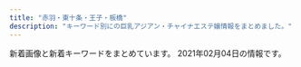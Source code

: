 ```yaml
---
title: "赤羽・東十条・王子・板橋"
description: "キーワード別にの巨乳アジアン・チャイナエステ嬢情報をまとめました。"
---
```


新着画像と新着キーワードをまとめています。
2021年02月04日の情報です。

<DmmAffiliateIns />
<KeywordTable
  shops={
    [
    {
        "keywords": {},
        "name": "Only one \uff5e\u30aa\u30f3\u30ea\u30fc\u30ef\u30f3\uff5e",
        "station": "JR\u8d64\u7fbd\u99c5\u5357\u53e3",
        "img_links": [
            "http://www.roserelaxation.info/upload/202007/thumb_dis/1594636684.jpg",
            "http://www.roserelaxation.info/upload/201708/1502280972.jpg",
            "http://www.roserelaxation.info/upload/201807/thumb/1531195547.jpg",
            "http://www.roserelaxation.info/upload/202007/thumb/1594636355.jpg",
            "http://www.roserelaxation.info/upload/202007/thumb_dis/1594636355.jpg",
            "http://www.roserelaxation.info/upload/201801/1517150493.jpg",
            "http://www.roserelaxation.info/upload/201807/thumb/1531195952.jpg",
            "http://www.roserelaxation.info/upload/201808/thumb_dis/1535596152.jpg",
            "http://www.roserelaxation.info/upload/images/20171206_132851.jpg",
            "http://www.roserelaxation.info/upload/201807/thumb_dis/1531195547.jpg",
            "http://www.roserelaxation.info/upload/201712/thumb_dis/1512155748.jpg",
            "http://www.roserelaxation.info/upload/202008/1598846272.jpg",
            "http://www.roserelaxation.info/upload/202007/thumb/1594636246.jpg",
            "http://www.roserelaxation.info/upload/201712/thumb/1512155748.jpg",
            "http://www.roserelaxation.info/upload/202007/thumb_dis/1594636322.jpg",
            "http://www.roserelaxation.info/upload/images/20170706_091357.jpg",
            "http://www.roserelaxation.info/upload/201708/thumb_dis/1502280972.jpg",
            "http://www.roserelaxation.info/upload/202007/1594636246.jpg",
            "http://www.roserelaxation.info/upload/202007/thumb_dis/1594636246.jpg",
            "http://www.roserelaxation.info/upload/201807/1531195952.jpg",
            "http://www.roserelaxation.info/upload/201807/thumb_dis/1531197286.jpg",
            "http://www.roserelaxation.info/upload/201801/thumb/1517150493.jpg",
            "http://www.roserelaxation.info/upload/images/20171206_133002.jpg",
            "http://www.roserelaxation.info/upload/201807/thumb_dis/1531195952.jpg",
            "http://www.roserelaxation.info/upload/images/20171206_132823.jpg",
            "http://www.roserelaxation.info/upload/202007/1594636355.jpg",
            "http://www.roserelaxation.info/upload/202007/1594636684.jpg",
            "http://www.roserelaxation.info/upload/201712/1512155748.jpg",
            "http://www.roserelaxation.info/upload/images/20171206_132919.jpg",
            "http://www.roserelaxation.info/upload/201707/1499300573.jpg",
            "http://www.roserelaxation.info/upload/images/20170613_104732.jpg",
            "http://www.roserelaxation.info/upload/201807/1531197286.jpg",
            "http://www.roserelaxation.info/upload/201807/1531195547.jpg",
            "http://www.roserelaxation.info/upload/202007/thumb/1594636684.jpg",
            "http://www.roserelaxation.info/upload/images/20170525_102731.jpg",
            "http://www.roserelaxation.info/upload/201801/thumb_dis/1517150493.jpg",
            "http://www.roserelaxation.info/upload/images/20171214_032900.jpg"
        ],
        "url": "http://www.roserelaxation.info/"
    },
    {
        "station": "\u8d64\u7fbd\u5ca9\u6df5\u99c52\u756a\u51fa\u53e3",
        "url": "http://www.goodtime.iesjp.com/",
        "name": "GOOD TIME",
        "img_links": [
            "http://www.goodtime.iesjp.com/files/002.jpg",
            "http://www.goodtime.iesjp.com/images/m-head.jpg",
            "http://www.goodtime.iesjp.com/images/m-top-right01.jpg",
            "http://www.goodtime.iesjp.com/images/m-left.jpg",
            "http://www.goodtime.iesjp.com/images/m-top-right03.jpg",
            "http://www.goodtime.iesjp.com/images/m-top-right04.jpg",
            "http://www.goodtime.iesjp.com/images/m-right.jpg",
            "http://www.goodtime.iesjp.com/images/m-yejiao.jpg",
            "http://www.goodtime.iesjp.com/images/call.png",
            "http://www.goodtime.iesjp.com/images/m-top03.jpg",
            "http://www.goodtime.iesjp.com/files/003.jpg",
            "http://www.goodtime.iesjp.com/images/m-top-right02.jpg",
            "http://www.goodtime.iesjp.com/images/top-left01.jpg",
            "http://www.goodtime.iesjp.com/images/m-top02.jpg",
            "http://www.goodtime.iesjp.com/photo_news/upimg/39901600bd6533312b_0.jpg"
        ],
        "keywords": {
            "87": 4,
            "D": 4
        }
    },
    {
        "img_links": [
            "http://www.iyashinotabi.xyz/images/staff/mika.jpg",
            "http://www.iyashinotabi.xyz/images/shop/01.jpg",
            "http://www.iyashinotabi.xyz/images/nav/nav-staff.jpg",
            "http://www.iyashinotabi.xyz/images/index-ie_18.jpg",
            "http://www.iyashinotabi.xyz/images/index-ie_04.jpg",
            "http://www.iyashinotabi.xyz/images/images/index-ie_11_04.jpg",
            "http://www.iyashinotabi.xyz/images/shop/03.jpg",
            "http://www.iyashinotabi.xyz/images/staff/yumi.jpg",
            "http://www.iyashinotabi.xyz/images/images/sys_06.jpg",
            "http://www.iyashinotabi.xyz/images/index-ie_22.jpg",
            "http://www.iyashinotabi.xyz/images/nav/nav-job.jpg",
            "http://www.iyashinotabi.xyz/images/index-ie_23.jpg",
            "http://www.iyashinotabi.xyz/images/top/t6.jpg",
            "http://www.iyashinotabi.xyz/images/index-ie_10.jpg",
            "http://www.iyashinotabi.xyz/images/images/sys_05.jpg",
            "http://www.iyashinotabi.xyz/images/top/t1.jpg",
            "http://www.iyashinotabi.xyz/images/index-ie_20.jpg",
            "http://www.iyashinotabi.xyz/images/staff/aya.jpg",
            "http://www.iyashinotabi.xyz/images/images/index-ie_11_01.jpg",
            "http://www.iyashinotabi.xyz/images/nav/nav-sys.jpg",
            "http://www.iyashinotabi.xyz/images/shop/02.jpg",
            "http://www.iyashinotabi.xyz/images/top/t5.jpg"
        ],
        "station": "\u84ee\u6839\u99c5\u6771\u53e3",
        "url": "http://www.iyashinotabi.xyz/",
        "name": "\u6771\u6d0b\u30de\u30c3\u30b5\u30fc\u30b8\u96c5",
        "keywords": {}
    },
    {
        "img_links": [
            "http://ka-en.work/img/s10.jpg",
            "http://ka-en.work/sp/img/p-6.jpg",
            "http://ka-en.work/sp/img/st7.jpg",
            "http://ka-en.work/img/fla-1.jpg",
            "http://ka-en.work/sp/img/pic.jpg",
            "http://ka-en.work/sp/img/st2.jpg",
            "http://ka-en.work/sp/img/acc2.jpg",
            "http://ka-en.work/sp/img/add.jpg",
            "http://ka-en.work/sp/img/tel.jpg",
            "http://ka-en.work/img/st9.jpg",
            "http://ka-en.work/sp/img/cam.jpg",
            "http://ka-en.work/img/st6.jpg",
            "http://ka-en.work/img/kanban.jpg",
            "http://ka-en.work/sp/img/botton.jpg",
            "http://ka-en.work/sp/img/tit.jpg",
            "http://ka-en.work/sp/img/st6.jpg",
            "http://ka-en.work/sp/img/st4.jpg",
            "http://ka-en.work/sp/img/acc5.jpg",
            "http://ka-en.work/sp/img/kanban.jpg",
            "http://ka-en.work/img/botton5.jpg",
            "http://ka-en.work/img/botton4.jpg",
            "http://ka-en.work/sp/img/st1.jpg",
            "http://ka-en.work/img/acc2.jpg",
            "http://ka-en.work/img/s6.jpg",
            "http://ka-en.work/img/botton.jpg",
            "http://ka-en.work/img/st1.jpg",
            "http://ka-en.work/img/foot.jpg",
            "http://ka-en.work/sp/img/acc3.jpg",
            "http://ka-en.work/img/acc1.jpg",
            "http://ka-en.work/img/botton3.jpg",
            "http://ka-en.work/img/acc5.jpg",
            "http://ka-en.work/sp/img/st8.jpg",
            "http://ka-en.work/img/st7.jpg",
            "http://ka-en.work/img/fla-2.jpg",
            "http://ka-en.work/img/head.jpg",
            "http://ka-en.work/sp/img/t-r.jpg",
            "http://ka-en.work/img/mo.png",
            "http://ka-en.work/sp/img/st9.jpg",
            "http://ka-en.work/sp/img/t-s.jpg",
            "http://ka-en.work/img/s2.jpg",
            "http://ka-en.work/img/s3.jpg",
            "http://ka-en.work/sp/img/time.jpg",
            "http://ka-en.work/img/s9.jpg",
            "http://ka-en.work/sp/img/p-10.jpg",
            "http://ka-en.work/img/st4.jpg",
            "http://ka-en.work/sp/img/acc1.jpg",
            "http://ka-en.work/img/st10.jpg",
            "http://ka-en.work/img/botton2.jpg",
            "http://ka-en.work/sp/img/st10.jpg",
            "http://ka-en.work/sp/img/st3.jpg",
            "http://ka-en.work/sp/img/t-o.jpg",
            "http://ka-en.work/sp/img/pc.jpg",
            "http://ka-en.work/img/st8.jpg",
            "http://ka-en.work/img/s7.jpg",
            "http://ka-en.work/sp/img/sys.jpg",
            "http://ka-en.work/sp/img/acc4.jpg",
            "http://ka-en.work/sp/img/p-9.jpg",
            "http://ka-en.work/img/st2.jpg",
            "http://ka-en.work/img/fla-3.jpg",
            "http://ka-en.work/img/acc4.jpg",
            "http://ka-en.work/img/botton6.jpg",
            "http://ka-en.work/img/s4.jpg",
            "http://ka-en.work/sp/img/t-t.jpg",
            "http://ka-en.work/img/acc3.jpg",
            "http://ka-en.work/sp/img/info.jpg",
            "http://ka-en.work/sp/img/t-a.jpg",
            "http://ka-en.work/img/st3.jpg"
        ],
        "name": "\u83ef\u8276",
        "keywords": {
            "85": 12,
            "86": 2,
            "87": 1,
            "84": 1,
            "E": 3,
            "D": 5,
            "C": 17,
            "88": 2
        },
        "url": "http://ka-en.work/",
        "station": "JR\u8d64\u7fbd\u99c5\u6771\u53e3"
    },
    {
        "url": "http://www.crossu.xyz/",
        "name": "\u685c\u306e\u604b",
        "keywords": {
            "\u30bb\u30af\u30b7\u30fc": 5
        },
        "station": "JR\u738b\u5b50\u99c5\u5317\u53e3",
        "img_links": [
            "http://www.crossu.xyz/templets/default/picture/interior_t.jpg",
            "http://www.crossu.xyz/uploads/190924/1-1Z9241056212J.jpg",
            "http://www.crossu.xyz/templets/default/picture/news.jpg",
            "http://www.crossu.xyz/templets/default/picture/rec1.png",
            "http://www.crossu.xyz/uploads/191129/1-19112914393CK.jpg",
            "http://www.crossu.xyz/uploads/allimg/180620/1-1P6201013133b.jpg",
            "http://www.crossu.xyz/uploads/180621/1-1P621101232H4.jpg",
            "http://www.crossu.xyz/templets/default/picture/staff_t.jpg",
            "http://www.crossu.xyz/uploads/200528/1-20052Q52142229.jpg",
            "http://www.crossu.xyz/templets/default/picture/head.jpg",
            "http://www.crossu.xyz/uploads/191119/1-19111915043V27.jpg",
            "http://www.crossu.xyz/uploads/180620/1-1P62010154K00.png",
            "http://www.crossu.xyz/uploads/181211/1-1Q2111433162D.jpg",
            "http://www.crossu.xyz/uploads/180620/1-1P62010193X63.jpg"
        ]
    },
    {
        "name": "\u5922\u3054",
        "img_links": [
            "https://yumego.tyo.cm/images/maining.jpg",
            "https://yumego.tyo.cm/images/tit_staff02.png",
            "https://yumego.tyo.cm/images/sp_tit_therapist.png",
            "https://yumego.tyo.cm/photos/sites/83/2020/12/2020120802122165.jpg",
            "https://yumego.tyo.cm/images/tit_new.png",
            "https://yumego.tyo.cm/photos/sites/83/2020/12/2020120610415351.jpg",
            "https://yumego.tyo.cm/photos/sites/83/2020/12/2020120108205259.jpg",
            "https://yumego.tyo.cm/images/sp_tit_new.png",
            "https://yumego.tyo.cm/images/sp_tit_staff01.png",
            "https://yumego.tyo.cm/images/tit_twitter.png",
            "https://yumego.tyo.cm/images/sp_tit_staff02.png",
            "https://yumego.tyo.cm/images/room2.jpg",
            "https://yumego.tyo.cm/photos/sites/83/2020/12/2020120108205582.jpg",
            "https://yumego.tyo.cm/photos/sites/83/2020/12/2020120108205393.jpg",
            "https://yumego.tyo.cm/images/tit_staff01.png",
            "https://yumego.tyo.cm/photos/sites/83/2021/02/2021020212253138.jpg",
            "https://yumego.tyo.cm/images/sp_top.jpg",
            "https://yumego.tyo.cm/images/tit_therapist.png",
            "https://yumego.tyo.cm/photos/sites/83/2020/12/2020120610415227.jpg",
            "https://yumego.tyo.cm/images/sp_tit_twitter.png",
            "https://yumego.tyo.cm/photos/sites/83/2020/12/2020120610415359.jpg",
            "https://yumego.tyo.cm/photos/sites/83/2020/12/2020120610415197.jpg",
            "https://yumego.tyo.cm/images/top.jpg",
            "https://yumego.tyo.cm/images/room1.jpg",
            "https://yumego.tyo.cm/images/img_tel.png",
            "https://yumego.tyo.cm/photos/sites/83/2020/12/2020120802122351.jpg",
            "https://yumego.tyo.cm/images/room3.jpg",
            "https://yumego.tyo.cm/images/room4.jpg"
        ],
        "url": "https://yumego.tyo.cm/",
        "keywords": {
            "85": 6,
            "D": 36,
            "88": 12,
            "86": 18
        },
        "station": "JR\u5341\u6761\u99c5\u5357\u53e3"
    },
    {
        "name": "Cocosia \uff5e\u30b3\u30b3\u30b7\u30a2\uff5e",
        "url": "http://www.cocosia.work/",
        "keywords": {
            "C": 15,
            "85": 2,
            "D": 10,
            "87": 6,
            "86": 8,
            "E": 6
        },
        "img_links": [
            "http://www.cocosia.work/img/i_tel.png",
            "http://www.cocosia.work/staff/yuyu.jpg",
            "http://www.cocosia.work/staff/rea.jpg",
            "http://www.cocosia.work/staff/riya.jpg",
            "http://www.cocosia.work/img/int2.jpg",
            "http://www.cocosia.work/img/int3.jpg",
            "http://www.cocosia.work/staff/yuyu1.jpg",
            "http://www.cocosia.work/img/bn_contact_sp.jpg",
            "http://www.cocosia.work/staff/mao.jpg",
            "http://www.cocosia.work/staff/mika.jpg",
            "http://www.cocosia.work/img/bn_howto.jpg",
            "http://www.cocosia.work/staff/rea1.jpg",
            "http://www.cocosia.work/img/bn_contact.jpg",
            "http://www.cocosia.work/img/int2_sp.jpg",
            "http://www.cocosia.work/staff/hina1.jpg",
            "http://www.cocosia.work/img/int3_sp.jpg",
            "http://www.cocosia.work/img/bn_howto_sp.jpg",
            "http://www.cocosia.work/img/concept_sp.jpg",
            "http://www.cocosia.work/staff/mika1.jpg",
            "http://www.cocosia.work/staff/hina.jpg",
            "http://www.cocosia.work/staff/mao1.jpg",
            "http://www.cocosia.work/img/header_info.png",
            "http://www.cocosia.work/img/concept.jpg",
            "http://www.cocosia.work/img/int1.jpg",
            "http://www.cocosia.work/staff/riya1.jpg",
            "http://www.cocosia.work/img/int1_sp.jpg"
        ],
        "station": "JR\u8d64\u7fbd\u99c5\u897f\u53e3"
    },
    {
        "url": "http://angel-aroma.net/",
        "keywords": {
            "87": 2,
            "82": 2,
            "86": 4,
            "84": 2
        },
        "name": "\u30c0\u30fc\u30ea\u30f3",
        "img_links": [
            "http://angel-aroma.net/img/sta2.jpg",
            "http://angel-aroma.net/img/m30.jpg",
            "http://angel-aroma.net/img/m5.jpg",
            "http://angel-aroma.net/img/sta1.jpg",
            "http://angel-aroma.net/img/sta6.jpg",
            "http://angel-aroma.net/img/m4.jpg",
            "http://angel-aroma.net/img/m10.jpg",
            "http://angel-aroma.net/img/qr.jpg",
            "http://angel-aroma.net/img/sta3.jpg",
            "http://angel-aroma.net/img/top.jpg",
            "http://angel-aroma.net/img/m3.jpg",
            "http://angel-aroma.net/img/sta5.jpg",
            "http://angel-aroma.net/img/m20.jpg",
            "http://angel-aroma.net/img/stafft.jpg",
            "http://angel-aroma.net/img/m6.jpg",
            "http://angel-aroma.net/img/m2.jpg",
            "http://angel-aroma.net/img/no.png",
            "http://angel-aroma.net/img/m1.jpg"
        ],
        "station": "JR\u8d64\u7fbd\u99c5\u6771\u53e3"
    },
    {
        "img_links": [
            "http://e-yuri.work/images/ac1.jpg",
            "http://e-yuri.work/staff/ayumi.jpg",
            "http://e-yuri.work/images/head.jpg",
            "http://e-yuri.work/images/3.jpg",
            "http://e-yuri.work/images/2.jpg",
            "http://e-yuri.work/images/s1.png",
            "http://e-yuri.work/images/tg.jpg",
            "http://e-yuri.work/staff/karina.jpg",
            "http://e-yuri.work/images/staff_t.jpg",
            "http://e-yuri.work/img/karina1.jpg",
            "http://e-yuri.work/images/interior_t.jpg",
            "http://e-yuri.work/images/1.jpg",
            "http://e-yuri.work/images/int2.jpg",
            "http://e-yuri.work/images/sys.jpg",
            "http://e-yuri.work/images/int1.jpg",
            "http://e-yuri.work/img/yuyu1.jpg",
            "http://e-yuri.work/images/rec2.jpg",
            "http://e-yuri.work/staff/yuyu.jpg",
            "http://e-yuri.work/images/rec1.jpg",
            "http://e-yuri.work/img/ayumi1.jpg",
            "http://e-yuri.work/images/news.jpg"
        ],
        "url": "http://e-yuri.work/",
        "keywords": {},
        "name": "\u5f69\u8679",
        "station": "\u5c3e\u4e45\u99c5"
    },
    {
        "img_links": [
            "http://tenpo5.iest.info/images/acc5.jpg",
            "http://tenpo5.iest.info/photos/sites/28/2020/08/2020082006021860.jpg",
            "http://tenpo5.iest.info/photos/sites/28/2020/08/2020082006012320.jpg",
            "http://tenpo5.iest.info/images/room4.jpg",
            "http://tenpo5.iest.info/images/s_news.jpg",
            "http://tenpo5.iest.info/images/room2.jpg",
            "http://tenpo5.iest.info/photos/sites/28/2020/08/2020082006010721.jpg",
            "http://tenpo5.iest.info/images/info2.jpg",
            "http://tenpo5.iest.info/photos/sites/28/2020/10/2020101301474624.jpg",
            "http://tenpo5.iest.info/images/info.jpg",
            "http://tenpo5.iest.info/images/s1.jpg",
            "http://tenpo5.iest.info/images/room1.jpg",
            "http://tenpo5.iest.info/images/acc4.jpg",
            "http://tenpo5.iest.info/images/mobile.jpg",
            "http://tenpo5.iest.info/images/s3.jpg",
            "http://tenpo5.iest.info/images/acc6.jpg",
            "http://tenpo5.iest.info/images/room3.jpg",
            "http://tenpo5.iest.info/images/acc2.jpg",
            "http://tenpo5.iest.info/photos/sites/28/2020/08/2020082006024737.jpg",
            "http://tenpo5.iest.info/images/room6.jpg",
            "http://tenpo5.iest.info/images/acc3.jpg",
            "http://tenpo5.iest.info/images/top.jpg",
            "http://tenpo5.iest.info/images/room7.jpg",
            "http://tenpo5.iest.info/photos/sites/28/2020/09/2020092801272363.jpg",
            "http://tenpo5.iest.info/images/acc1.jpg"
        ],
        "url": "http://tenpo5.iest.info/",
        "station": "JR\u738b\u5b50\u99c5\u5317\u53e3",
        "keywords": {
            "86": 14,
            "E": 7,
            "87": 14,
            "83": 7,
            "D": 35,
            "85": 7
        },
        "name": "\u3084\u3059\u3089\u304e"
    },
    {
        "keywords": {
            "86": 4,
            "85": 8,
            "84": 4,
            "90": 2
        },
        "img_links": [
            "http://lastpara.net/image/cast/cast_286_1_l.jpg",
            "http://lastpara.net/image/cast/cast_265_1_l.jpg",
            "http://lastpara.net/image/cast/cast_287_1_l.jpg",
            "http://lastpara.net/image/cast/cast_261_1_l.jpg",
            "http://lastpara.net/image/cast/cast_256_1_l.jpg",
            "http://lastpara.net/img/event/camp_top_02.jpg",
            "http://lastpara.net/img/news-ttl.jpg",
            "http://lastpara.net/image/cast/cast_259_1_l.jpg",
            "http://lastpara.net/image/cast/cast_255_1_l.jpg",
            "http://lastpara.net/img/recuit.png",
            "http://lastpara.net/image/cast/cast_262_1_l.jpg",
            "http://lastpara.net/image/cast/cast_263_1_l.jpg"
        ],
        "url": "http://lastpara.net/",
        "name": "Last Paradise \uff5e\u30e9\u30b9\u30c8\u30d1\u30e9\u30c0\u30a4\u30b9\uff5e",
        "station": "JR\u8d64\u7fbd\u99c5\u5357\u53e3"
    },
    {
        "url": "http://oji.pink/",
        "keywords": {
            "C": 15
        },
        "name": "\u7f8e\u5065",
        "img_links": [
            "http://oji.pink/images/r3.jpg",
            "http://oji.pink/images/r2.jpg",
            "http://oji.pink/images/new1.jpg",
            "http://oji.pink/images/r4.jpg",
            "http://oji.pink/images/1.png",
            "http://oji.pink/images/zi_staff.png",
            "http://oji.pink/images/g7.jpg",
            "http://oji.pink/images/g1.jpg",
            "http://oji.pink/images/mobile.jpg",
            "http://oji.pink/images/zi_link.png",
            "http://oji.pink/images/g5.jpg",
            "http://oji.pink/images/aki.jpg",
            "http://oji.pink/images/g0.jpg",
            "http://oji.pink/images/3.png",
            "http://oji.pink/images/top.jpg",
            "http://oji.pink/images/g2.jpg",
            "http://oji.pink/images/r1.jpg",
            "http://oji.pink/images/yuki.jpg"
        ],
        "station": "JR\u738b\u5b50\u99c5\u5317\u53e3"
    },
    {
        "img_links": [
            "http://esthe-japan.work/flower/upload/202004/1588153474.png"
        ],
        "name": "FLOWER",
        "keywords": {
            "\u30bb\u30af\u30b7\u30fc": 6,
            "89": 3,
            "87": 3,
            "98": 1,
            "88": 3
        },
        "url": "http://esthe-japan.work/flower/",
        "station": "JR\u8d64\u7fbd\u99c5\u5357\u6539\u672d\u53e3(\u6771)"
    },
    {
        "url": "http://flower.este88.com/",
        "keywords": {},
        "station": "JR\u8d64\u7fbd\u99c5\u5357\u53e3",
        "img_links": [
            "http://flower.este88.com/gals/yuuna1.jpg",
            "http://flower.este88.com/i/images/access4.jpg",
            "http://flower.este88.com/i/images/access1.jpg",
            "http://flower.este88.com/i/images/access7.jpg",
            "http://flower.este88.com/images/m03.jpg",
            "http://flower.este88.com/images/m05.jpg",
            "http://flower.este88.com/i/images/access2.jpg",
            "http://flower.este88.com/images/m04.jpg",
            "http://flower.este88.com/images/dot.png",
            "http://flower.este88.com/i/images/access3.jpg",
            "http://flower.este88.com/gals/emi1.jpg",
            "http://flower.este88.com/i/images/access6.jpg",
            "http://flower.este88.com/images/kp01.jpg",
            "http://flower.este88.com/gals/haruka1.jpg",
            "http://flower.este88.com/gals/erika1.jpg",
            "http://flower.este88.com/images/img1.jpg",
            "http://flower.este88.com/i/images/access5.jpg",
            "http://flower.este88.com/gals/riri1.jpg",
            "http://flower.este88.com/images/m02.jpg",
            "http://flower.este88.com/gals/moe1.jpg",
            "http://flower.este88.com/images/m01.jpg"
        ],
        "name": "Flower"
    },
    {
        "img_links": [
            "http://www.darling.esjp.info/img/stt.jpg",
            "http://www.darling.esjp.info/img/nav-002.png",
            "http://www.darling.esjp.info/files/008.jpg",
            "http://www.darling.esjp.info/files/007.jpg",
            "http://www.darling.esjp.info/files/003.jpg",
            "http://www.darling.esjp.info/img/stb.jpg",
            "http://www.darling.esjp.info/img/nav-006.png",
            "http://www.darling.esjp.info/img/nav-001.png",
            "http://www.darling.esjp.info/img/nav-003.png",
            "http://www.darling.esjp.info/files/001.jpg",
            "http://www.darling.esjp.info/img/tel.png",
            "http://www.darling.esjp.info/img/top01.png",
            "http://www.darling.esjp.info/img/nav-004.png",
            "http://www.darling.esjp.info/img/nav-005.png",
            "http://www.darling.esjp.info/files/002.jpg"
        ],
        "name": "Darling \uff5e\u30c0\u30fc\u30ea\u30f3\uff5e",
        "url": "http://www.darling.esjp.info/",
        "station": "JR\u8d64\u7fbd\u99c5\u5357\u53e3",
        "keywords": {
            "87": 4,
            "D": 5,
            "86": 1
        }
    },
    {
        "img_links": [
            "http://www.e-baby.work/staff/haru1.jpg",
            "http://www.e-baby.work/staff/karen1.jpg",
            "http://www.e-baby.work/staff/karenc.jpg",
            "http://www.e-baby.work/staff/rina1.jpg",
            "http://www.e-baby.work/img/all/icon2.png",
            "http://www.e-baby.work/img/all/loader.png",
            "http://www.e-baby.work/staff/yuka1.jpg",
            "http://www.e-baby.work/staff/maya1.jpg"
        ],
        "url": "http://www.e-baby.work/",
        "keywords": {
            "C": 1,
            "85": 1,
            "E": 2,
            "87": 1,
            "86": 1,
            "84": 1,
            "D": 2,
            "89": 1
        },
        "name": "\u30a2\u30a4\u30ea\u30b9",
        "station": "JR\u8d64\u7fbd\u99c5\u6771\u53e3"
    },
    {
        "img_links": [
            "http://kissyourelax.xyz/uploads/191213/1-19121315493M58.jpg",
            "http://kissyourelax.xyz/uploads/200812/1-200Q212540D24.jpg",
            "http://kissyourelax.xyz/uploads/190514/1-1Z5140R044351.jpg",
            "http://kissyourelax.xyz/uploads/191213/1-1912131550052E.jpg",
            "http://kissyourelax.xyz/uploads/190920/1-1Z9200Z645220.jpg",
            "http://kissyourelax.xyz/uploads/191129/1-191129154603T5.jpg",
            "http://kissyourelax.xyz/uploads/190514/1-1Z5140R02A31.jpg",
            "http://kissyourelax.xyz/uploads/200812/1-200Q2125423452.jpg",
            "http://kissyourelax.xyz/uploads/190625/1-1Z625204313L6.jpg",
            "http://kissyourelax.xyz/uploads/190802/1-1ZP20P91YN.jpg",
            "http://kissyourelax.xyz/uploads/190712/1-1ZG2111A3147.jpg",
            "http://kissyourelax.xyz/img/botton.jpg",
            "http://kissyourelax.xyz/uploads/190422/1-1Z42214343N22.jpg",
            "http://kissyourelax.xyz/uploads/200929/1-200929125H1111.jpg",
            "http://kissyourelax.xyz/uploads/190422/1-1Z422143352a6.jpg",
            "http://kissyourelax.xyz/uploads/190802/1-1ZP20P930U4.jpg",
            "http://kissyourelax.xyz/uploads/200929/1-200929125F62K.jpg",
            "http://kissyourelax.xyz/uploads/190422/1-1Z422144244F3.jpg",
            "http://kissyourelax.xyz/uploads/190712/1-1ZG2111F3448.jpg",
            "http://kissyourelax.xyz/uploads/190426/1-1Z4261G221600.jpg",
            "http://kissyourelax.xyz/uploads/190426/1-1Z4261G229208.jpg",
            "http://kissyourelax.xyz/uploads/190625/1-1Z625203Q3N2.jpg",
            "http://kissyourelax.xyz/img/s0.png",
            "http://kissyourelax.xyz/uploads/190426/1-1Z4261G1591I.jpg"
        ],
        "name": "Kiss you",
        "station": "JR\u8d64\u7fbd\u99c5",
        "url": "http://kissyourelax.xyz/",
        "keywords": {}
    },
    {
        "station": "JR\u6771\u5341\u6761\u99c5\u5317\u53e3",
        "keywords": {},
        "url": "https://higashijujo-mensesthe.com/",
        "name": "Love Sea",
        "img_links": [
            "https://higashijujo-mensesthe.com/button/home.png",
            "https://higashijujo-mensesthe.com/images/camp.jpg",
            "https://higashijujo-mensesthe.com/room/room-l2.jpg",
            "https://higashijujo-mensesthe.com/staff/lime-l1.jpg",
            "https://higashijujo-mensesthe.com/menu/info.png",
            "https://higashijujo-mensesthe.com/staff/kimi-l2.jpg",
            "https://higashijujo-mensesthe.com/button/staff.png",
            "https://higashijujo-mensesthe.com/room/esthe1.jpg",
            "https://higashijujo-mensesthe.com/room/room-l1.jpg",
            "https://higashijujo-mensesthe.com/staff/kimi-s1.jpg",
            "https://higashijujo-mensesthe.com/images/header3.png",
            "https://higashijujo-mensesthe.com/room/esthe2.jpg",
            "https://higashijujo-mensesthe.com/2019/08/22/runa-s1.jpg",
            "https://higashijujo-mensesthe.com/room/room-l4.jpg",
            "https://higashijujo-mensesthe.com/images/flower.png",
            "https://higashijujo-mensesthe.com/room/esthe3.jpg",
            "https://higashijujo-mensesthe.com/images/main1.jpg",
            "https://higashijujo-mensesthe.com/staff/lime-s1.jpg",
            "https://higashijujo-mensesthe.com/images/main-sp.jpg",
            "https://higashijujo-mensesthe.com/2020/02/29/lime-s1.jpg",
            "https://higashijujo-mensesthe.com/images/footer-l.png",
            "https://higashijujo-mensesthe.com/icon/twitter.png",
            "https://higashijujo-mensesthe.com/menu/home.png",
            "https://higashijujo-mensesthe.com/icon/facebook.png",
            "https://higashijujo-mensesthe.com/images/qrcode.png",
            "https://higashijujo-mensesthe.com/staff/satomi-l1.jpg",
            "https://higashijujo-mensesthe.com/room/room-l3.jpg",
            "https://higashijujo-mensesthe.com/icon/line.png",
            "https://higashijujo-mensesthe.com/menu/friend.png",
            "https://higashijujo-mensesthe.com/staff/runa-s1.jpg",
            "https://higashijujo-mensesthe.com/button/blog.png",
            "https://higashijujo-mensesthe.com/staff/kimi-s2.jpg",
            "https://higashijujo-mensesthe.com/staff/runa-l1.jpg",
            "https://higashijujo-mensesthe.com/2019/08/23/satomi-s1.jpg",
            "https://higashijujo-mensesthe.com/menu/gallery.png",
            "https://higashijujo-mensesthe.com/staff/satomi-s1.jpg",
            "https://higashijujo-mensesthe.com/images/clear.png",
            "https://higashijujo-mensesthe.com/staff/kimi-l1.jpg",
            "https://higashijujo-mensesthe.com/2019/10/21/rika-s1.jpg",
            "https://higashijujo-mensesthe.com/icon/yelp.png",
            "https://higashijujo-mensesthe.com/2019/08/10/kimi-s1.jpg",
            "https://higashijujo-mensesthe.com/images/footer-r.png",
            "https://higashijujo-mensesthe.com/staff/rika-l1.jpg",
            "https://higashijujo-mensesthe.com/menu/blog.png",
            "https://higashijujo-mensesthe.com/staff/rika-s1.jpg"
        ]
    },
    {
        "station": "JR\u6771\u5341\u6761\u99c5\u5317\u53e3",
        "name": "\u9999\u9999",
        "keywords": {
            "D": 2,
            "86": 2
        },
        "img_links": [
            "http://shanshan-esthe.com/img/sta0.jpg",
            "http://shanshan-esthe.com/img/no.png",
            "http://shanshan-esthe.com/img/st16.jpg",
            "http://shanshan-esthe.com/img/sta14.jpg",
            "http://shanshan-esthe.com/img/st14.jpg"
        ],
        "url": "http://shanshan-esthe.com/"
    }
]
}
/>
<DmmAffiliateScript />
